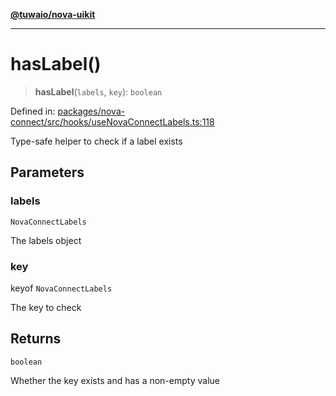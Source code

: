 [**@tuwaio/nova-uikit**](../../../../README.md)

***

# hasLabel()

> **hasLabel**(`labels`, `key`): `boolean`

Defined in: [packages/nova-connect/src/hooks/useNovaConnectLabels.ts:118](https://github.com/TuwaIO/nova-uikit/blob/f49cad1d52abee6a423984420ad898e9578069dd/packages/nova-connect/src/hooks/useNovaConnectLabels.ts#L118)

Type-safe helper to check if a label exists

## Parameters

### labels

`NovaConnectLabels`

The labels object

### key

keyof `NovaConnectLabels`

The key to check

## Returns

`boolean`

Whether the key exists and has a non-empty value
